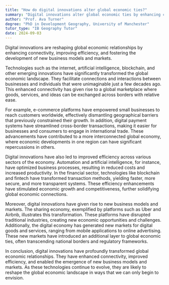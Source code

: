 ```yaml
---
title: "How do digital innovations alter global economic ties?"
summary: "Digital innovations alter global economic ties by enhancing connectivity, improving efficiency, and enabling new business models and markets."
author: "Prof. Ava Turner"
degree: "PhD in Development Geography, University of Manchester"
tutor_type: "IB Geography Tutor"
date: 2024-09-03
---
```


Digital innovations are reshaping global economic relationships by enhancing connectivity, improving efficiency, and fostering the development of new business models and markets.

Technologies such as the internet, artificial intelligence, blockchain, and other emerging innovations have significantly transformed the global economic landscape. They facilitate connections and interactions between businesses and individuals that were unimaginable just a few decades ago. This enhanced connectivity has given rise to a global marketplace where goods, services, and ideas can be exchanged across borders with relative ease.

For example, e-commerce platforms have empowered small businesses to reach customers worldwide, effectively dismantling geographical barriers that previously constrained their growth. In addition, digital payment systems have streamlined cross-border transactions, making it easier for businesses and consumers to engage in international trade. These advancements have contributed to a more interconnected global economy, where economic developments in one region can have significant repercussions in others.

Digital innovations have also led to improved efficiency across various sectors of the economy. Automation and artificial intelligence, for instance, have optimized business processes, resulting in reduced costs and increased productivity. In the financial sector, technologies like blockchain and fintech have transformed transaction methods, yielding faster, more secure, and more transparent systems. These efficiency enhancements have stimulated economic growth and competitiveness, further solidifying global economic connections.

Moreover, digital innovations have given rise to new business models and markets. The sharing economy, exemplified by platforms such as Uber and Airbnb, illustrates this transformation. These platforms have disrupted traditional industries, creating new economic opportunities and challenges. Additionally, the digital economy has generated new markets for digital goods and services, ranging from mobile applications to online advertising. These new markets have introduced an additional layer to global economic ties, often transcending national borders and regulatory frameworks.

In conclusion, digital innovations have profoundly transformed global economic relationships. They have enhanced connectivity, improved efficiency, and enabled the emergence of new business models and markets. As these technologies continue to evolve, they are likely to reshape the global economic landscape in ways that we can only begin to envision.
    